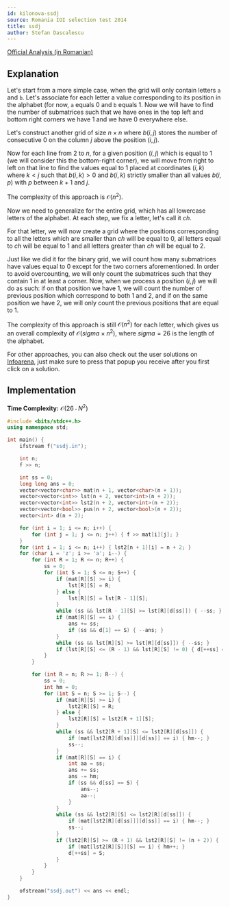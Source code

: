 ```yaml
---
id: kilonova-ssdj
source: Romania IOI selection test 2014
title: ssdj
author: Stefan Dascalescu
---
```


[Official Analysis (in Romanian)](https://github.com/roalgo-discord/Romanian-Olympiad-Solutions/blob/main/Baraj%20%2B%20Lot%20Seniori%20(IOI%20team%20selection%20tests)/2014/Lot%201/sol-ssdj.pdf)

## Explanation

Let's start from a more simple case, when the grid will only contain letters `a` and `b`. Let's associate for each letter a value corresponding to its position in the alphabet (for now, `a` equals $0$ and `b` equals $1$. Now we will have to find the number of submatrices such that we have ones in the top left and bottom right corners we have $1$ and we have $0$ everywhere else.

Let's construct another grid of size $n \times n$ where $b(i, j)$ stores the number of consecutive $0$ on the column $j$ above the position $(i, j)$.

Now for each line from $2$ to $n$, for a given position $(i, j)$ which is equal to $1$ (we will consider this the bottom-right corner), we will move from right to left on that line to find the values equal to $1$ placed at coordinates $(i, k)$ where $k < j$ such that $b(i, k) > 0$ and $b(i, k)$ strictly smaller than all values $b(i, p)$ with $p$ between $k+1$ and $j$.

The complexity of this approach is $\mathcal{O}(n^2)$.

Now we need to generalize for the entire grid, which has all lowercase letters of the alphabet. At each step, we fix a letter, let's call it $ch$.

For that letter, we will now create a grid where the positions corresponding to all the letters which are smaller than $ch$ will be equal to $0$, all letters equal to $ch$ will be equal to $1$ and all letters greater than $ch$ will be equal to $2$.

Just like we did it for the binary grid, we will count how many submatrices have values equal to $0$ except for the two corners aforementioned. In order to avoid overcounting, we will only count the submatrices such that they contain $1$ in at least a corner. Now, when we process a position $(i, j)$ we will do as such: if on that position we have $1$, we will count the number of previous position which correspond to both $1$ and $2$, and if on the same position we have $2$, we will only count the previous positions that are equal to $1$.

The complexity of this approach is still $\mathcal{O}(n^2)$ for each letter, which gives us an overall complexity of $\mathcal{O}(sigma \times n^2)$, where $sigma = 26$ is the length of the alphabet.

For other approaches, you can also check out the user solutions on [Infoarena](https://infoarena.ro/monitor?task=ssdj), just make sure to press that popup you receive after you first click on a solution.

## Implementation

**Time Complexity:** $\mathcal{O}(26 \cdot N^2)$

<LanguageSection>
<CPPSection>

```cpp
#include <bits/stdc++.h>
using namespace std;

int main() {
	ifstream f("ssdj.in");

	int n;
	f >> n;

	int ss = 0;
	long long ans = 0;
	vector<vector<char>> mat(n + 1, vector<char>(n + 1));
	vector<vector<int>> lst(n + 2, vector<int>(n + 2));
	vector<vector<int>> lst2(n + 2, vector<int>(n + 2));
	vector<vector<bool>> pus(n + 2, vector<bool>(n + 2));
	vector<int> d(n + 2);

	for (int i = 1; i <= n; i++) {
		for (int j = 1; j <= n; j++) { f >> mat[i][j]; }
	}
	for (int i = 1; i <= n; i++) { lst2[n + 1][i] = n + 2; }
	for (char i = 'z'; i >= 'a'; i--) {
		for (int R = 1; R <= n; R++) {
			ss = 0;
			for (int S = 1; S <= n; S++) {
				if (mat[R][S] >= i) {
					lst[R][S] = R;
				} else {
					lst[R][S] = lst[R - 1][S];
				}
				while (ss && lst[R - 1][S] >= lst[R][d[ss]]) { --ss; }
				if (mat[R][S] == i) {
					ans += ss;
					if (ss && d[1] == S) { --ans; }
				}
				while (ss && lst[R][S] >= lst[R][d[ss]]) { --ss; }
				if (lst[R][S] <= (R - 1) && lst[R][S] != 0) { d[++ss] = S; }
			}
		}

		for (int R = n; R >= 1; R--) {
			ss = 0;
			int hm = 0;
			for (int S = n; S >= 1; S--) {
				if (mat[R][S] >= i) {
					lst2[R][S] = R;
				} else {
					lst2[R][S] = lst2[R + 1][S];
				}
				while (ss && lst2[R + 1][S] <= lst2[R][d[ss]]) {
					if (mat[lst2[R][d[ss]]][d[ss]] == i) { hm--; }
					ss--;
				}
				if (mat[R][S] == i) {
					int aa = ss;
					ans += ss;
					ans -= hm;
					if (ss && d[ss] == S) {
						ans--;
						aa--;
					}
				}
				while (ss && lst2[R][S] <= lst2[R][d[ss]]) {
					if (mat[lst2[R][d[ss]]][d[ss]] == i) { hm--; }
					ss--;
				}
				if (lst2[R][S] >= (R + 1) && lst2[R][S] != (n + 2)) {
					if (mat[lst2[R][S]][S] == i) { hm++; }
					d[++ss] = S;
				}
			}
		}
	}

	ofstream("ssdj.out") << ans << endl;
}
```

</CPPSection>
</LanguageSection>

